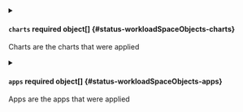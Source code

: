 

<PartialLastAppliedObjects />



<details className="config-field" data-expandable="true">
<summary>

#### `charts` <span className="config-field-required" data-required="false">required</span> <span className="config-field-type">object[]</span> <span className="config-field-default"></span> <span className="config-field-enum"></span> {#status-workloadSpaceObjects-charts}

Charts are the charts that were applied

</summary>

<PartialChartsreference />


</details>



<details className="config-field" data-expandable="true">
<summary>

#### `apps` <span className="config-field-required" data-required="false">required</span> <span className="config-field-type">object[]</span> <span className="config-field-default"></span> <span className="config-field-enum"></span> {#status-workloadSpaceObjects-apps}

Apps are the apps that were applied

</summary>

<PartialAppsreference />


</details>
